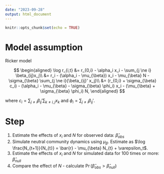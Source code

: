 ```yaml
---
date: "2023-09-28"
output: html_document
---
```


```r
knitr::opts_chunk$set(echo = TRUE)
```

# Model assumption

Ricker model

$$
\begin{aligned}
\log r_{i,t} &= r_{0,i} - \alpha_i x_i - \sum_{j \ne i} \beta_{ij}x_j\\
&= r_i - (\alpha_i - \mu_{\beta}) x_i - \mu_{\beta} N - \sigma_{\beta} \sum_{j \ne i}{\beta_{ij}' x_j}\\       
&= (r_{0,i} + \sigma_{\beta} c_i) - (\alpha_i - \mu_{\beta} - \sigma_{\beta} \phi_i) x_i - (\mu_{\beta} + \sigma_{\beta} \phi_i) N,
\end{aligned}
$$

where $c_i = \sum_{j \ne i} \beta_{ij}' \sum_{k \ne i,j} x_k$ and $\phi_i = \sum_{j \ne i} \beta_{ij}'$.

# Step

1. Estimate the effects of $x_i$ and $N$ for observed data: $\hat{\beta}_{obs}$
2. Simulate neutral community dynamics using $\mu_{\beta}$. Estimate as $\log \frac{N_{t+1}}{N_{t}} = \bar{r} - \mu_{\beta} N_{t} + \varepsilon_t$.
3. Estimate the effects of $x_i$ and $N$ for simulated data for $100$ times or more: $\hat{\beta}_{null}$
4. Compare the effect of $N$ - calculate $\Pr(\hat{\beta}_{obs} > \hat{\beta}_{null})$
 